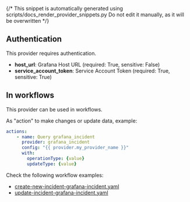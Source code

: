 {/* This snippet is automatically generated using scripts/docs_render_provider_snippets.py 
Do not edit it manually, as it will be overwritten */}

## Authentication
This provider requires authentication.
- **host_url**: Grafana Host URL (required: True, sensitive: False)
- **service_account_token**: Service Account Token (required: True, sensitive: True)


## In workflows

This provider can be used in workflows.



As "action" to make changes or update data, example:
```yaml
actions:
    - name: Query grafana_incident
      provider: grafana_incident
      config: "{{ provider.my_provider_name }}"
      with:
        operationType: {value}  
        updateType: {value}  
```




Check the following workflow examples:
- [create-new-incident-grafana-incident.yaml](https://github.com/keephq/keep/blob/main/examples/workflows/create-new-incident-grafana-incident.yaml)
- [update-incident-grafana-incident.yaml](https://github.com/keephq/keep/blob/main/examples/workflows/update-incident-grafana-incident.yaml)
